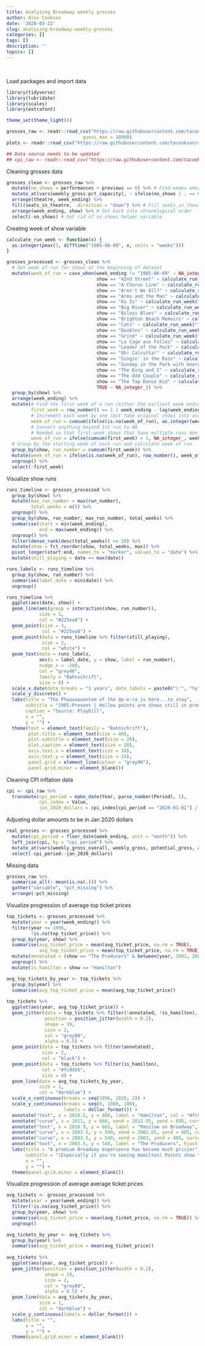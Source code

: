 ```yaml
---
title: Analyzing Broadway weekly grosses
author: Alex Cookson
date: '2020-03-22'
slug: analyzing-broadway-weekly-grosses
categories: []
tags: []
description: ''
topics: []
---  
```

\  

Load packages and import data

```r
library(tidyverse)
library(lubridate)
library(scales)
library(extrafont)

theme_set(theme_light())

grosses_raw <- readr::read_csv("https://raw.githubusercontent.com/tacookson/data/master/broadway-grosses/grosses.csv",
                            guess_max = 10000)
plots <- readr::read_csv("https://raw.githubusercontent.com/tacookson/data/master/broadway-grosses/synopses.csv")

## Data source needs to be updated
## cpi_raw <- readr::read_csv("https://raw.githubusercontent.com/tacookson/broadway/master/data/raw/CUSR0000SA0L1E.csv")
```

Cleaning grosses data

```r
grosses_clean <- grosses_raw %>%
  mutate(no_shows = performances + previews == 0) %>% # Find weeks where shows weren't performing
  mutate_at(vars(weekly_gross:pct_capacity), ~ ifelse(no_shows | . == 0, NA, .)) %>% # Turn metrics into missing values if there were no shows OR if certain metrics show 0 (this is likely due to incomplete or missing data from the source)
  arrange(theatre, week_ending) %>%
  fill(seats_in_theatre, .direction = "down") %>% # Fill seats_in_theatre based on last known value
  arrange(week_ending, show) %>% # Get back into chronological order
  select(-no_shows) # Get rid of no_shows helper variable
```

Creating week of show variable

```r
calculate_run_week <- function(x) {
  as.integer(pmax(1, difftime("1985-06-09", x, units = "weeks")))
}

grosses_processed <- grosses_clean %>%
  # Set week of run for shows at the beginning of dataset
  mutate(week_of_run = case_when(week_ending != "1985-06-09" ~ NA_integer_,
                                 show == "42nd Street" ~ calculate_run_week("1980-08-18"),
                                 show == "A Chorus Line" ~ calculate_run_week("1975-07-25"),
                                 show == "Aren't We All?" ~ calculate_run_week("1985-04-29"),
                                 show == "Arms and the Man" ~ calculate_run_week("1985-05-30"),
                                 show == "As Is" ~ calculate_run_week("1985-05-01"),
                                 show == "Big River" ~ calculate_run_week("1985-04-25"),
                                 show == "Biloxi Blues" ~ calculate_run_week("1985-03-28"),
                                 show == "Brighton Beach Memoirs" ~ calculate_run_week("1983-03-27"),
                                 show == "Cats" ~ calculate_run_week("1982-10-07"),
                                 show == "Doubles" ~ calculate_run_week("1985-05-08"),
                                 show == "Grind" ~ calculate_run_week("1985-04-16"),
                                 show == "La Cage aux Folles" ~ calculate_run_week("1983-08-09"),
                                 show == "Leader of the Pack" ~ calculate_run_week("1985-02-21"),
                                 show == "Oh! Calcutta!" ~ calculate_run_week("1976-09-24"),
                                 show == "Singin' in the Rain" ~ calculate_run_week("1985-06-13"),
                                 show == "Sunday in the Park with George" ~ calculate_run_week("1984-04-02"),
                                 show == "The King and I" ~ calculate_run_week("1984-12-26"),
                                 show == "The Odd Couple" ~ calculate_run_week("1985-06-04"),
                                 show == "The Tap Dance Kid" ~ calculate_run_week("1983-11-16"),
                                 TRUE ~ NA_integer_)) %>%
  group_by(show) %>%
  arrange(week_ending) %>%
  mutate(# Find the first week of a run (either the earliest week ending or a week ending more than 3 months after the previous one)
         first_week = row_number() == 1 | week_ending - lag(week_ending) > 90,
         # Increment each week by one (but take original shows into account)
         week_of_run = cumsum(ifelse(is.na(week_of_run), as.integer(week_ending - lag(week_ending) <= 90), week_of_run)),
         # Convert anything beyond 1st run to NA
         # Needed so that first-week shows that have multiple runs don't have a counter that keeps going
         week_of_run = ifelse(cumsum(first_week) > 1, NA_integer_, week_of_run)) %>%
  # Group by the starting week of each run and calculate week of run
  group_by(show, run_number = cumsum(first_week)) %>%
  mutate(week_of_run = ifelse(is.na(week_of_run), row_number(), week_of_run)) %>%
  ungroup() %>%
  select(-first_week)
```

Visualize show runs

```r
runs_timeline <- grosses_processed %>%
  group_by(show) %>%
  mutate(max_run_number = max(run_number),
         total_weeks = n()) %>%
  ungroup() %>%
  group_by(show, run_number, max_run_number, total_weeks) %>%
  summarise(start = min(week_ending),
            end = max(week_ending)) %>%
  ungroup() %>%
  filter(dense_rank(desc(total_weeks)) <= 20) %>%
  mutate(show = fct_reorder(show, total_weeks, max)) %>%
  pivot_longer(start:end, names_to = "marker", values_to = "date") %>%
  mutate(still_playing = date == max(date))

runs_labels <- runs_timeline %>%
  group_by(show, run_number) %>%
  summarise(label_date = min(date)) %>%
  ungroup()

runs_timeline %>%
  ggplot(aes(date, show)) +
  geom_line(aes(group = interaction(show, run_number)),
            size = 1,
            col = "#225ea8") +
  geom_point(size = 3,
             col = "#225ea8") +
  geom_point(data = runs_timeline %>% filter(still_playing),
             size = 2,
             col = "white") +
  geom_text(data = runs_labels,
            aes(x = label_date, y = show, label = run_number),
            nudge_x = -200,
            col = "grey40",
            family = "Bahnschrift",
            size = 8) +
  scale_x_date(date_breaks = "1 years", date_labels = paste0("\'", "%y"), sec.axis = dup_axis()) +
  scale_y_discrete() +
  labs(title = "The Phaaaaaaantom of the Op-e-ra is here...to stay",
       subtitle = "1985-Present | Hollow points are shows still in production",
       caption = "Source: Playbill",
       x = "",
       y = "") +
  theme(text = element_text(family = "Bahnschrift"),
        plot.title = element_text(size = 40),
        plot.subtitle = element_text(size = 20),
        plot.caption = element_text(size = 20),
        axis.text.x = element_text(size = 18),
        axis.text.y = element_text(size = 24),
        panel.grid = element_line(colour = "gray90"),
        panel.grid.minor = element_blank())
```

Cleaning CPI inflation data

```r
cpi <- cpi_raw %>%
  transmute(cpi_period = make_date(Year, parse_number(Period), 1),
            cpi_index = Value,
            jan_2020_dollars = cpi_index[cpi_period == "2020-01-01"] / cpi_index)
```
Adjusting dollar amounts to be in Jan 2020 dollars

```r
real_grosses <- grosses_processed %>%
  mutate(cpi_period = floor_date(week_ending, unit = "month")) %>%
  left_join(cpi, by = "cpi_period") %>%
  mutate_at(vars(weekly_gross_overall, weekly_gross, potential_gross, avg_ticket_price, top_ticket_price), ~ . * jan_2020_dollars) %>%
  select(-cpi_period:-jan_2020_dollars)
```


Missing data

```r
grosses_raw %>%
  summarise_all(~ mean(is.na(.))) %>%
  gather("variable", "pct_missing") %>%
  arrange(-pct_missing)
```


Visualize progression of average top ticket prices

```r
top_tickets <- grosses_processed %>%
  mutate(year = year(week_ending)) %>%
  filter(year >= 1996,
         !is.na(top_ticket_price)) %>%
  group_by(year, show) %>%
  summarise(avg_ticket_price = mean(avg_ticket_price, na.rm = TRUE),
            avg_top_ticket_price = mean(top_ticket_price, na.rm = TRUE)) %>%
  mutate(annotated = (show == "The Producers" & between(year, 2002, 2003)) | show == "Manilow on Broadway") %>%
  ungroup() %>%
  mutate(is_hamilton = show == "Hamilton")

avg_top_tickets_by_year <- top_tickets %>%
  group_by(year) %>%
  summarise(avg_top_ticket_price = mean(avg_top_ticket_price))
  
top_tickets %>%
  ggplot(aes(year, avg_top_ticket_price)) +
  geom_jitter(data = top_tickets %>% filter(!annotated, !is_hamilton),
              position = position_jitter(width = 0.2),
              shape = 19,
              size = 2,
              col = "grey80",
              alpha = 0.5) +
  geom_point(data = top_tickets %>% filter(annotated),
             size = 2,
             col = "black") +
  geom_point(data = top_tickets %>% filter(is_hamilton),
             col = "#fc9d26",
             size = 4) +
  geom_line(data = avg_top_tickets_by_year,
            size = 1,
            col = "darkblue") +
  scale_x_continuous(breaks = seq(1996, 2020, 2)) +
  scale_y_continuous(breaks = seq(0, 1000, 100),
                     labels = dollar_format()) +
  annotate("text", x = 2018.5, y = 880, label = "Hamilton", col = "#fc9d26") +
  annotate("curve", x = 2011, y = 660, xend = 2012.95, yend = 695, curvature = 0.3, arrow = arrow(length = unit(2, "mm"))) +
  annotate("text", x = 2010.9, y = 665, label = "Manilow on Broadway", hjust = "right") +
  annotate("curve", x = 2003.5, y = 540, xend = 2002.05, yend = 485, curvature = 0.3, arrow = arrow(length = unit(2, "mm"))) +
  annotate("curve", x = 2003.5, y = 540, xend = 2003, yend = 485, curvature = 0.3, arrow = arrow(length = unit(2, "mm"))) +
  annotate("text", x = 2003.5, y = 540, label = "The Producers", hjust = "left") +
  labs(title = "A premium Broadway experience has become much pricier",
       subtitle = "(Especially if you're seeing Hamilton) Points show the average top ticket price for each show, by year",
       x = "",
       y = "") +
  theme(panel.grid.minor = element_blank())
```


Visualize progression of average average ticket prices

```r
avg_tickets <- grosses_processed %>%
  mutate(year = year(week_ending)) %>%
  filter(!is.na(avg_ticket_price)) %>%
  group_by(year, show) %>%
  summarise(avg_ticket_price = mean(avg_ticket_price, na.rm = TRUE)) %>%
  ungroup()

avg_tickets_by_year <- avg_tickets %>%
  group_by(year) %>%
  summarise(avg_ticket_price = mean(avg_ticket_price))
  
avg_tickets %>%
  ggplot(aes(year, avg_ticket_price)) +
  geom_jitter(position = position_jitter(width = 0.2),
              shape = 19,
              size = 2,
              col = "grey80",
              alpha = 0.5) +
  geom_line(data = avg_tickets_by_year,
            size = 1,
            col = "darkblue") +
  scale_y_continuous(labels = dollar_format()) +
  labs(title = "",
       x = "",
       y = "") +
  theme(panel.grid.minor = element_blank())
```
